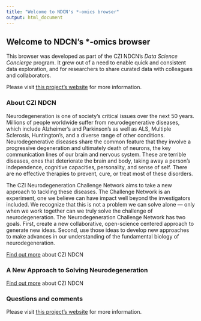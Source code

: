 ```yaml
---
title: "Welcome to NDCN's *-omics browser"
output: html_document
---
```

## Welcome to NDCN's *-omics browser

This browser was developed as part of the CZI NDCN's _Data Science Concierge_ program.  It grew out of a need to enable quick and consistent data exploration, and for researchers to share curated data with colleagues and collaborators.

Please visit [this project's website](https://ndcn.github.io/omicser/) for more information.


### About CZI NDCN

Neurodegeneration is one of society’s critical issues over the next 50 years. Millions of people worldwide suffer from neurodegenerative diseases, which include Alzheimer’s and Parkinson’s as well as ALS, Multiple Sclerosis, Huntington’s, and a diverse range of other conditions. Neurodegenerative diseases share the common feature that they involve a progressive degeneration and ultimately death of neurons, the key communication lines of our brain and nervous system. These are terrible diseases, ones that deteriorate the brain and body, taking away a person’s independence, cognitive capacities, personality, and sense of self. There are no effective therapies to prevent, cure, or treat most of these disorders.

The CZI Neurodegeneration Challenge Network aims to take a new approach to tackling these diseases. The Challenge Network is an experiment, one we believe can have impact well beyond the investigators included. We recognize that this is not a problem we can solve alone — only when we work together can we truly solve the challenge of neurodegeneration. The Neurodegeneration Challenge Network has two goals. First, create a new collaborative, open-science centered approach to generate new ideas. Second, use those ideas to develop new approaches to make advances in our understanding of the fundamental biology of neurodegeneration.

[Find out more](https://cziscience.medium.com/a-new-approach-to-solving-neurodegeneration-2aa50654ed04) about CZI NDCN

### A New Approach to Solving Neurodegeneration

[Find out more](https://cziscience.medium.com/a-new-approach-to-solving-neurodegeneration-2aa50654ed04) about CZI NDCN

### Questions and comments

Please visit [this project's website](https://ndcn.github.io/omicser/) for more information.
